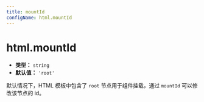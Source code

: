 ```yaml
---
title: mountId
configName: html.mountId
---
```


# html.mountId

- **类型：** `string`
- **默认值：** `'root'`

默认情况下，HTML 模板中包含了 `root` 节点用于组件挂载，通过 `mountId` 可以修改该节点的 id。


<RsbuildConfig configName="html.mountId" />
